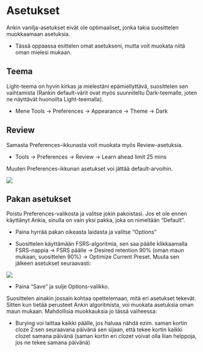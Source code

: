 # Asetukset

Ankin vanilja-asetukset eivät ole optimaaliset, jonka takia suosittelen muokkaamaan asetuksia. 

- Tässä oppaassa esittelen omat asetukseni, mutta voit muokata niitä oman mielesi mukaan. 

## Teema 

Light-teema on hyvin kirkas ja mielestäni epämiellyttävä, suosittelen sen vaihtamista (Rankin default-värit ovat myös suunniteltu Dark-teemalle, joten ne näyttävät huonoilta Light-teemalla). 

- Mene Tools -> Preferences -> Appearance -> Theme -> Dark

## Review 

Samasta Preferences-ikkunasta voit muokata myös Review-asetuksia. 

- Tools -> Preferences -> Review -> Learn ahead limit 25 mins

Muuten Preferences-ikkunan asetukset voi jättää default-arvoihin. 

![](Images\Preferences.gif)

## Pakan asetukset 

Poistu Preferences-valikosta ja valitse jokin pakoistasi. Jos et ole ennen käyttänyt Ankia, sinulla on vain yksi pakka, joka on nimeltään "Default". 

- Paina hyrrää pakan oikeasta laidasta ja valitse "Options"

- Suosittelen käyttämään FSRS-algoritmia, sen saa päälle klikkaamalla FSRS-nappia -> FSRS päälle -> Desired retention 90% (oman maun mukaan, suosittelen 90%) -> Optimize Current Preset. Muuta sen jälkeen asetukset seuraavasti:

![](Images\Deck_settings.PNG)

- Paina "Save" ja sulje Options-valikko. 

Suosittelen ainakin jossain kohtaa opettelemaan, mitä eri asetukset tekevät. Sitten kun tietää perusteet Ankin algoritmista, voi muokata asetuksia oman maun mukaan. Mahdollisia muokkauksia jo tässä vaiheessa: 

- Burying voi laittaa kaikki päälle, jos haluaa nähdä ezim. saman kortin cloze 2:sen seuraavana päivänä sen sijaan, että tekee kortin kaikki clozet samana päivänä (saman kortin eri clozet voivat olla liian helppoja, jos ne tekee samana päivänä) 




